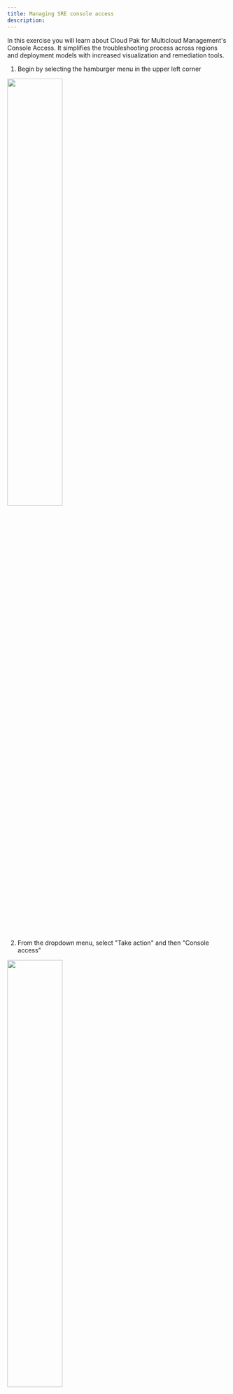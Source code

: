 ```yaml
---
title: Managing SRE console access
description:
---
```


In this exercise you will learn about Cloud Pak for Multicloud Management's Console Access.  It simplifies the troubleshooting process across regions and deployment models with increased visualization and remediation tools.

1) Begin by selecting the hamburger menu in the upper left corner 

<img src="images/2021-05-03-10-32-50.png" width="50%" height="50%"></img>

2) From the dropdown menu, select "Take action" and then "Console access"

<img src="images/2021-05-03-12-44-51.png" width="50%" height="50%"></img>

1) Review this step only, this step was done for you.  In order to use the Console Access capability, servers must be onboarded.  The onboarding process has already been performed for one of the servers in the environment.  See steps a) and b) below to see what the onboarding process looks like.
   
   a) As an administrator, you could "Onboard" a server for console access.  This process involves clicking onto the vertical "..." and then select "Onboard"

   <img src="images/2021-05-03-12-49-07.png" width="30%" height="30%"></img>

   b) Provide the required credential information i.e. Your user ID, Password or SSH key.  Login credentials can be saved for later usage in Hashicorp Vault, an open source tool for secrets management, encryption, and privileged access management.

   <img src="images/2021-05-03-12-52-27.png" width="50%" height="50%"></img>

2) You can search for a server by name, or you can click on "Onboard only" checkbox to filter the list of servers shown.  Or, use a combination of both filters for a large environment.  

![](images/2021-05-03-16-36-01.png)

5) On the Console access page, you can open an SSH-over-HTTPS session by clicking onto the link under the SSH column to access the terminal for the particular server (think-lab-2176) from IBM Cloud Pak console.

![](images/2021-05-04-17-26-00.png)

NOTE: Please lookout for popup blocker.  You can open the window by clicking "Preferences" and then the link "Show https:/..."
![](images/2021-05-03-16-40-23.png)

6) Once the console screen opens, you can run various commands supported by the remote system i.e "ps", "df -k", "top", etc.  If you were troubeshooting an issue, you could see what processes are running, filesystem usage, system utilization, or run commands that perform various tasks i.e clean up files/directory, restart a process, etc.  On this environment you'll have limited access.

![](images/2021-05-04-17-34-50.png)

7) Type "exit" to end your remote session or you may have noticed that it disconnects after an inactivity period.

##  Terminal Session Replay
Terminal Session replay/audit: You can replay a terminal session as needed. In this way, you can avoid duplicate actions among your team, collaborate in a more efficient way, and thus accelerate troubleshooting and problem resolution process. In addition, you can check what everyone does in SSH sessions for auditing considerations.

Here's a scenario: Imagine you are working a crit-sit.  You run a set of complex commands and diagnostics to quicly resolve the issue.  Then after things have calmed down, you can go back and review the commands you ran and perhaps turn them into a runbook to automate those tasks in the future.

1) Begin by selecting the hamburger menu in the upper left corner 

<img src="images/2021-05-03-10-32-50.png" width="50%" height="50%"></img>

2) From the dropdown menu, select "Take action" and then "Terminal session replay"

<img src="images/2021-05-04-09-20-57.png" width="50%" height="50%"></img>

3) You can filter the session activity between two dates/times, you can search for a specific user, filter based on provider, and/or datacenter.

![](images/2021-05-04-09-29-16.png)

4) Once you find a session of interest, you can click on the play button under the Replay column.
![](images/2021-05-04-09-35-59.png)

5) The selected session's video should auto play, however, you can play/pause the video by clicking on the play/pause button.  Or, you can fast-forward or reverse the video by dragging the playback timeline.

![](images/2021-05-05-16-46-35.png)


That completes this section of the lab.


In this portion of the lab, you saw how easy it is to quickly gain console access to rapidly troubleshoot an issue or run commands on a specific system.  And, you see how easy it is to audit the actions performed during a given session.


To continue other portions of the lab, select one of the lab exercises in the upper left corner or select one of the images below.


<Row>

<Column colLg={3} colMd={3} noGutterMdLeft>
<ArticleCard
    color="dark"
    subTitle="Automation with VMware"
    title="Want to learn how to automate infrastructure management in VMWare vSphere?"
    href="/tutorials/vmware"
    actionIcon="arrowRight"
    >

![](../../images/multi-cloud.jpg)

</ArticleCard>

</Column>

<Column colLg={3} colMd={3} noGutterMdLeft>
<ArticleCard
    color="dark"
    subTitle="Automation with the Public Cloud"
    title="Want to learn how to automate infrastructure management in Public clouds?"
    href="/tutorials/ibmcloud"
    actionIcon="arrowRight"
    >

![](../../images/public-cloud.jpg)

</ArticleCard>
</Column>

<Column colLg={3} colMd={3} noGutterMdLeft>
<ArticleCard
    color="dark"
    subTitle="Managing chargeback"
    title="Do you want to create and execute a chargeback report on the VM and container workloads?"
    href="/tutorials/Chargeback"
    actionIcon="arrowRight"
    >

![](../../images/prereqs.jpg)

</ArticleCard>
</Column>

</Row>